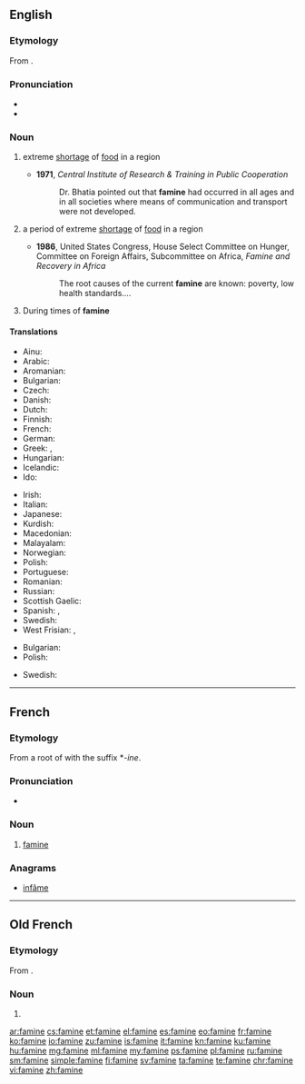 ==English==

===Etymology===
From {{etyl|fr|en}} {{term|famine|lang=fr}}.

===Pronunciation===
* {{rhymes|æmɪn}}
* {{audio|en-us-famine.ogg|Audio (US)}}

===Noun===
{{wikipedia}}
{{en-noun|~}}

# {{context|uncountable|lang=en}} extreme [[shortage]] of [[food]] in a region
#* '''1971''', ''Central Institute of Research & Training in Public Cooperation''
#*: Dr. Bhatia pointed out that '''famine''' had occurred in all ages and in all societies where means of communication and transport were not developed.
# {{context|countable|lang=en}} a period of extreme [[shortage]] of [[food]] in a region
#* '''1986''', United States Congress, House Select Committee on Hunger, Committee on Foreign Affairs, Subcommittee on Africa, ''Famine and Recovery in Africa''
#*: The root causes of the current '''famine''' are known: poverty, low health standards....
# During times of '''famine'''

====Translations====
{{trans-top|extreme shortage of food in a region}}
* Ainu: {{tø|ain|ケㇺ|tr=kem}}
* Arabic: {{t-|ar|نقص الغذاء|sc=Arab}}
* Aromanian: {{t-|rup|foamitã}}
* Bulgarian: {{t+|bg|глад|m|sc=Cyrl}}
* Czech: {{t+|cs|hladomor|m}}
* Danish: {{t-|da|hungersnød|c}}
* Dutch: {{t+|nl|hongersnood|m}}
* Finnish: {{t+|fi|nälänhätä}}
* French: {{t+|fr|famine|f}}
* German: {{t+|de|Hungersnot|f}}
* Greek: {{t+|el|λιμός|m|tr=limós}}, {{t+|el|πείνα|f|tr=peína}}
* Hungarian: {{t+|hu|éhínség}}
* Icelandic: {{t+|is|hungursneyð|f}}
* Ido: {{t+|io|famino}}
{{trans-mid}}
* Irish: {{t+|ga|gorta|m}}
* Italian: {{t+|it|carestia|f}}
* Japanese: {{t-|ja|飢饉|tr=ききん, ''kikin''|sc=Jpan}}
* Kurdish: {{t+|ku|xela|f}}
* Macedonian: {{t-|mk|глад|f|tr=glad}}
* Malayalam: {{t+|ml|പട്ടിണി|tr=pattiNI|sc=Mlym}}
* Norwegian: {{t-|no|hungersnød|m}}
* Polish: {{t+|pl|głód|m}}
* Portuguese: {{t+|pt|fome|f}}
* Romanian: {{t-|ro|foamete|n}}
* Russian: {{t+|ru|голод|sc=Cyrl}}
* Scottish Gaelic: {{t-|gd|gort|m}}
* Spanish: {{t-|es|hambruna}}, {{t+|es|hambre}}
* Swedish: {{t+|sv|hungersnöd}}
* West Frisian: {{t-|fy|hongersneed}}, {{t-|fy|breakrapte}}
{{trans-bottom}}

{{trans-top|a period of extreme shortage of food in a region}}
* Bulgarian: {{t+|bg|глад|m|sc=Cyrl}}
* Polish: {{t-|pl|okres głodu}}
{{trans-mid}}
* Swedish: {{t+|sv|svält}}
{{trans-bottom}}

----

==French==

===Etymology===
From a root of {{etyl|la|fr}} {{term/t|la|famēs||hunger}} with the suffix *''-ine''.

===Pronunciation===
* {{IPA|/fa.min/|lang=fr}}

===Noun===
{{fr-noun|f}}

# [[#Noun|famine]]

===Anagrams===
* [[infâme#French|infâme]]

----

==Old French==

===Etymology===
From {{etyl|la|fro}} {{term/t|la|famēs||hunger}}.

===Noun===
{{fro-noun|f}}

# {{l|en|famine}}

[[ar:famine]]
[[cs:famine]]
[[et:famine]]
[[el:famine]]
[[es:famine]]
[[eo:famine]]
[[fr:famine]]
[[ko:famine]]
[[io:famine]]
[[zu:famine]]
[[is:famine]]
[[it:famine]]
[[kn:famine]]
[[ku:famine]]
[[hu:famine]]
[[mg:famine]]
[[ml:famine]]
[[my:famine]]
[[ps:famine]]
[[pl:famine]]
[[ru:famine]]
[[sm:famine]]
[[simple:famine]]
[[fi:famine]]
[[sv:famine]]
[[ta:famine]]
[[te:famine]]
[[chr:famine]]
[[vi:famine]]
[[zh:famine]]
